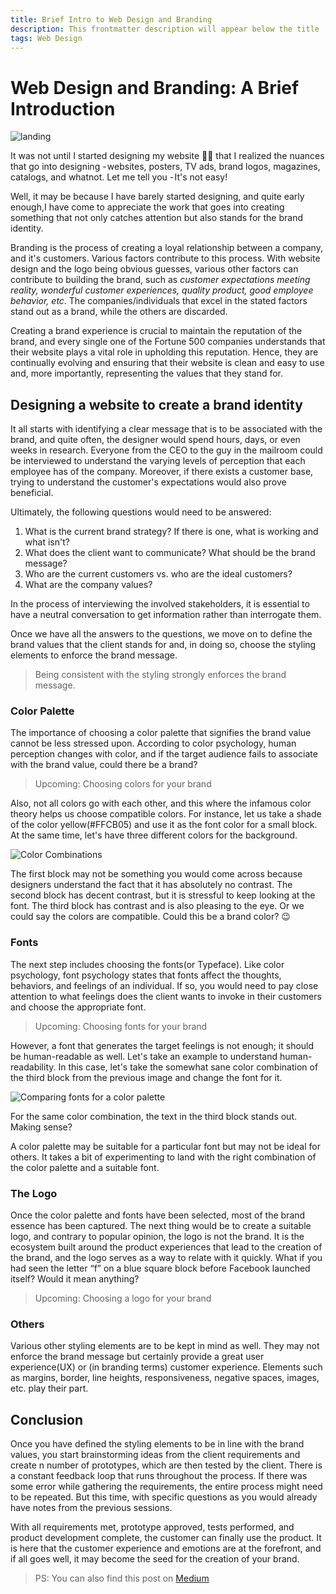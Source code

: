 ```yaml
---
title: Brief Intro to Web Design and Branding
description: This frontmatter description will appear below the title
tags: Web Design
---
```


# Web Design and Branding: A Brief Introduction

![landing](/post-images/wdb1.png)

It was not until I started designing my website ☝🏼 that I realized the nuances that go into designing - websites, posters, TV ads, brand logos, magazines, catalogs, and whatnot. Let me tell you - It's not easy!

Well, it may be because I have barely started designing, and quite early enough,I have come to appreciate the work that goes into creating something that not only catches attention but also stands for the brand identity.

Branding is the process of creating a loyal relationship between a company, and it's customers. Various factors contribute to this process. With website design and the logo being obvious guesses, various other factors can contribute to building the brand, such as _customer expectations meeting reality, wonderful customer experiences, quality product, good employee behavior, etc_. The companies/individuals that excel in the stated factors stand out as a brand, while the others are discarded.

Creating a brand experience is crucial to maintain the reputation of the brand, and every single one of the Fortune 500 companies understands that their website plays a vital role in upholding this reputation. Hence, they are continually evolving and ensuring that their website is clean and easy to use and, more importantly, representing the values that they stand for.

## Designing a website to create a brand identity

It all starts with identifying a clear message that is to be associated with the brand, and quite often, the designer would spend hours, days, or even weeks in research. Everyone from the CEO to the guy in the mailroom could be interviewed to understand the varying levels of perception that each employee has of the company. Moreover, if there exists a customer base, trying to understand the customer's expectations would also prove beneficial.

Ultimately, the following questions would need to be answered:

1. What is the current brand strategy? If there is one, what is working and what isn't?
2. What does the client want to communicate? What should be the brand message?
3. Who are the current customers vs. who are the ideal customers?
4. What are the company values?

In the process of interviewing the involved stakeholders, it is essential to have a neutral conversation to get information rather than interrogate them.

<Separator />

Once we have all the answers to the questions, we move on to define the brand values that the client stands for and, in doing so, choose the styling elements to enforce the brand message.

> Being consistent with the styling strongly enforces the brand message.

### Color Palette

The importance of choosing a color palette that signifies the brand value cannot be less stressed upon. According to color psychology, human perception changes with color, and if the target audience fails to associate with the brand value, could there be a brand?

> Upcoming: Choosing colors for your brand

Also, not all colors go with each other, and this where the infamous color theory helps us choose compatible colors. For instance, let us take a shade of the color yellow(#FFCB05) and use it as the font color for a small block. At the same time, let's have three different colors for the background.

![Color Combinations](/post-images/wdb2.png)

The first block may not be something you would come across because designers understand the fact that it has absolutely no contrast. The second block has decent contrast, but it is stressful to keep looking at the font. The third block has contrast and is also pleasing to the eye. Or we could say the colors are compatible. Could this be a brand color? 😉

### Fonts

The next step includes choosing the fonts(or Typeface). Like color psychology, font psychology states that fonts affect the thoughts, behaviors, and feelings of an individual. If so, you would need to pay close attention to what feelings does the client wants to invoke in their customers and choose the appropriate font.

> Upcoming: Choosing fonts for your brand

However, a font that generates the target feelings is not enough; it should be human-readable as well. Let's take an example to understand human-readability. In this case, let's take the somewhat sane color combination of the third block from the previous image and change the font for it.

![Comparing fonts for a color palette](/post-images/wdb3.png)

For the same color combination, the text in the third block stands out. Making sense?

<Caption>
A color palette may be suitable for a particular font but may not be ideal for others. It takes a bit of experimenting to land with the right combination of the color palette and a suitable font.
</Caption>

### The Logo

Once the color palette and fonts have been selected, most of the brand essence has been captured. The next thing would be to create a suitable logo, and contrary to popular opinion, the logo is not the brand. It is the ecosystem built around the product experiences that lead to the creation of the brand, and the logo serves as a way to relate with it quickly. What if you had seen the letter &ldquo;f&rdquo; on a blue square block before Facebook launched itself? Would it mean anything?

> Upcoming: Choosing a logo for your brand

### Others

Various other styling elements are to be kept in mind as well. They may not enforce the brand message but certainly provide a great user experience(UX) or (in branding terms) customer experience. Elements such as margins, border, line heights, responsiveness, negative spaces, images, etc. play their part.

## Conclusion

Once you have defined the styling elements to be in line with the brand values, you start brainstorming ideas from the client requirements and create n number of prototypes, which are then tested by the client. There is a constant feedback loop that runs throughout the process. If there was some error while gathering the requirements, the entire process might need to be repeated. But this time, with specific questions as you would already have notes from the previous sessions.

With all requirements met, prototype approved, tests performed, and product development complete, the customer can finally use the product. It is here that the customer experience and emotions are at the forefront, and if all goes well, it may become the seed for the creation of your brand.

> PS: You can also find this post on [Medium](https://medium.com/@ashwin96/web-design-and-branding-a-brief-introduction-6f2bdcd49e42)
